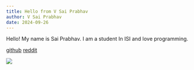 ```yaml
---
title: Hello from V Sai Prabhav
author: V Sai Prabhav
date: 2024-09-26
---
```




Hello! My name is Sai Prabhav. I am a student In ISI and love programming.

[github](/images/sai_prabhav.jpg)
[reddit](https://www.reddit.com/user/saiprabhav/)

![](https://github.com/Sai-Prabhav)